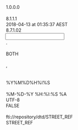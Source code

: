 <?xml version="1.0" encoding="UTF-8"?>

<MappingDef type="MSF" version="1.0">
  <Options>
    <Option key="MappingComment"/>
    <Option key="MappingVersion">1.0.0.0</Option>
    <Option key="MappingAuthor"/>
    <Option key="MessageTranslatorVersion">8.1.1.1</Option>
    <Option key="LastChangedTms">2018-04-13 at 01:35:37 AEST</Option>
    <Option key="MappingDesignerVersion">8.7.1.02</Option>
  </Options>
  <Input vendorType="VARIABLE">
    <Options>
      <Option key="DecimalSeparator">.</Option>
      <Option key="DDLName"/>
      <Option key="TrimFields">BOTH</Option>
      <Option key="NullIdentifiers"/>
      <Option key="InputDataDelimiter">,</Option>
      <Option key="QuotationMark"/>
      <Option key="MessageType"/>
      <Option key="DateTimeFormat">%Y%M%D%H%I%S</Option>
      <Option key="EscapeChar"/>
    </Options>
    <Layout>
      <Override/>
      <field decimals="0" desc="" excludedNullIdentifiers="" ident="Maturity Date" length="255" mandatory="false" mapable="true" match="false" multiple="false" name="MaturityDate" pattern="" pos="0" readonly="false" type="String"/>
      <field decimals="0" desc="" excludedNullIdentifiers="" ident="Asset Category" length="255" mandatory="false" mapable="true" match="false" multiple="false" name="AssetCategory" pattern="" pos="0" readonly="false" type="String"/>
      <field decimals="0" desc="" excludedNullIdentifiers="" ident="Thomson Reuters Classification Scheme" length="255" mandatory="false" mapable="true" match="false" multiple="false" name="ThomsonReutersClassificationScheme" pattern="" pos="0" readonly="false" type="String"/>
      <field decimals="0" desc="" excludedNullIdentifiers="" ident="Settlement Price" length="255" mandatory="false" mapable="true" match="false" multiple="false" name="SettlementPrice" pattern="" pos="0" readonly="false" type="String"/>
      <field decimals="0" desc="" excludedNullIdentifiers="" ident="RIC" length="255" mandatory="false" mapable="true" match="false" multiple="false" name="RIC" pattern="" pos="0" readonly="false" type="String"/>
      <field decimals="0" desc="" excludedNullIdentifiers="" ident="Underlying RIC" length="255" mandatory="false" mapable="true" match="false" multiple="false" name="UnderlyingRIC" pattern="" pos="0" readonly="false" type="String"/>
      <field decimals="0" desc="" excludedNullIdentifiers="" ident="RIC Root" length="255" mandatory="false" mapable="true" match="false" multiple="false" name="RICRoot" pattern="" pos="0" readonly="false" type="String"/>
      <field decimals="0" desc="" excludedNullIdentifiers="" ident="Instrument ID" length="255" mandatory="false" mapable="true" match="false" multiple="false" name="InstrumentID" pattern="" pos="0" readonly="false" type="String"/>
      <field decimals="0" desc="" excludedNullIdentifiers="" ident="Instrument ID Type" length="255" mandatory="false" mapable="true" match="false" multiple="false" name="InstrumentIDType" pattern="" pos="0" readonly="false" type="String"/>
      <field decimals="0" desc="" excludedNullIdentifiers="" ident="Last Trading Day" length="255" mandatory="false" mapable="true" match="false" multiple="false" name="LastTradingDay" pattern="" pos="0" readonly="false" type="String"/>
      <field decimals="0" desc="" excludedNullIdentifiers="" ident="BaseCurrencyCode" length="255" mandatory="false" mapable="true" match="false" multiple="false" name="BaseCurrencyCode" pattern="" pos="0" readonly="false" type="String"/>
      <field decimals="0" desc="" excludedNullIdentifiers="" ident="CurrencyCode" length="255" mandatory="false" mapable="true" match="false" multiple="false" name="CurrencyCode" pattern="" pos="0" readonly="false" type="String"/>
    </Layout>
  </Input>
  <Output>
    <Options>
      <Option key="DateTimeOutputFormat">%M-%D-%Y %H:%I:%S %A</Option>
      <Option key="OutputEncoding">UTF-8</Option>
      <Option key="DefaultEmptyNumericsToZero">FALSE</Option>
    </Options>
    <MappingFragments/>
    <OutputDef>
      <Node messageformat="GSREF" name="STREET_REF" type="message">
        <Options>
          <Option key="OutputEncoding"/>
          <Option key="SystemId">fti://repository/dtd/STREET_REF</Option>
          <Option key="DocType">STREET_REF</Option>
        </Options>
        <condition><![CDATA[if (OneHasValue(MaturityDate,LastTradingDay)
		&& OneHasValue(SettlementPrice))
	return "ISSU";
else
	return "";]]></condition>
        <Node name="USERID" type="attribute">
          <expr><![CDATA[return "GUEST";]]></expr>
        </Node>
        <Node name="HEADER" type="element">
          <Node name="ASOFDATE" type="element">
            <Node name="VALUE" type="attribute"/>
          </Node>
          <Node name="ATTRLOCK" type="element">
            <Node name="VALUE" type="attribute"/>
          </Node>
          <Node name="CALID" type="element">
            <Node name="VALUE" type="attribute"/>
          </Node>
          <Node name="CHECKLASTDBUPDATE" type="element">
            <Node name="VALUE" type="attribute">
              <expr><![CDATA[return "N";]]></expr>
            </Node>
          </Node>
          <Node name="CHGAPPRTYP" type="element">
            <Node name="VALUE" type="attribute">
              <expr><![CDATA[return "N";]]></expr>
            </Node>
          </Node>
          <Node name="CNTRYCDE" type="element">
            <Node name="VALUE" type="attribute"/>
          </Node>
          <Node name="CURRENTTIMESTAMP" type="element">
            <expr><![CDATA[return TimeStamp();]]></expr>
          </Node>
          <Node name="DATAID" type="element">
            <Node name="VALUE" type="attribute"/>
          </Node>
          <Node name="DATAIDCTXT" type="element">
            <Node name="VALUE" type="attribute"/>
          </Node>
          <Node name="DATASOURCE" type="element">
            <Node name="VALUE" type="attribute">
              <expr><![CDATA[return "REUTERS";]]></expr>
            </Node>
          </Node>
          <Node name="DONOTPOST" type="element">
            <Node name="VALUE" type="attribute"/>
          </Node>
          <Node name="EMPLOYEE" type="element">
            <Node name="VALUE" type="attribute"/>
          </Node>
          <Node name="ISSTYP" type="element">
            <Node name="VALUE" type="attribute"/>
          </Node>
          <Node name="ISSUEACTIONREPLACE" type="element">
            <Node name="VALUE" type="attribute"/>
          </Node>
          <Node name="ISSUELOCK" type="element">
            <Node name="VALUE" type="attribute"/>
          </Node>
          <Node name="ISSUERDERIVATIONMODE" type="element">
            <Node name="VALUE" type="attribute"/>
          </Node>
          <Node name="LOCALE" type="element"/>
          <Node name="MAIN_ENTITY_ID" type="element">
            <Node name="VALUE" type="attribute">
              <expr><![CDATA[return RIC;]]></expr>
            </Node>
          </Node>
          <Node name="MAIN_ENTITY_ID_CTXT_TYP" type="element">
            <Node name="VALUE" type="attribute">
              <expr><![CDATA[return "RIC";]]></expr>
            </Node>
          </Node>
          <Node name="MAIN_ENTITY_TYP" type="element">
            <Node name="VALUE" type="attribute"/>
          </Node>
          <Node name="MAIN_ENTITY_NME" type="element">
            <Node name="VALUE" type="attribute"/>
          </Node>
          <Node name="MAIN_ENTITY_TBL_TYP" type="element">
            <Node name="VALUE" type="attribute">
              <expr><![CDATA[return "ISSU";]]></expr>
            </Node>
          </Node>
          <Node name="MERGEMESSAGE" type="element">
            <Node name="VALUE" type="attribute"/>
          </Node>
          <Node name="MODEL" type="element"/>
          <Node name="MSGCLASSIFICATION" type="element">
            <Node name="VALUE" type="attribute">
              <expr><![CDATA[return "RRRPRC";]]></expr>
            </Node>
          </Node>
          <Node name="MSGSET" type="element">
            <Node name="VALUE" type="attribute"/>
          </Node>
          <Node name="MSGTYP" type="element">
            <Node name="VALUE" type="attribute"/>
          </Node>
          <Node name="ORGID" type="element">
            <Node name="VALUE" type="attribute"/>
          </Node>
          <Node name="PUBLISH" type="element">
            <Node name="VALUE" type="attribute"/>
          </Node>
          <Node name="REALMSG" type="element">
            <Node name="VALUE" type="attribute"/>
          </Node>
          <Node name="REFDATA" type="element"/>
          <Node name="REFERRINGPAGE" type="element"/>
          <Node name="ROLLBACKONSEGMENTERROR" type="element">
            <Node name="VALUE" type="attribute"/>
          </Node>
          <Node name="SECURITYLABEL" type="element">
            <Node name="VALUE" type="attribute"/>
          </Node>
          <Node name="TRANSLATE" type="element">
            <Node name="VALUE" type="attribute"/>
          </Node>
          <Node name="TRILLIUM" type="element"/>
          <Node name="USERID" type="element">
            <Node name="VALUE" type="attribute"/>
          </Node>
          <Node name="VENDORMODEL" type="element"/>
          <Node name="VENDORRECORDID" type="element">
            <Node name="VALUE" type="attribute"/>
          </Node>
          <Node name="VENDORTYPE" type="element">
            <Node name="VALUE" type="attribute"/>
          </Node>
          <Node name="VTTRMSGSET" type="element">
            <Node name="VALUE" type="attribute"/>
          </Node>
        </Node>
        <Node name="Issue" type="segment">
          <Node name="ACTION" type="attribute">
            <expr><![CDATA[return "UNKNOWN";]]></expr>
          </Node>
          <Node name="TYPE" type="attribute">
            <expr><![CDATA[return "Issue";]]></expr>
          </Node>
          <Node name="ACCESSAUTHTYP" type="element">
            <Node name="VALUE" type="attribute"/>
          </Node>
          <Node name="ALTASSETCLASSTXT" type="element">
            <Node name="VALUE" type="attribute"/>
          </Node>
          <Node name="AVREXEMPTIND" type="element">
            <Node name="VALUE" type="attribute"/>
          </Node>
          <Node name="BNCHOID" type="element">
            <Node name="VALUE" type="attribute"/>
          </Node>
          <Node name="CLTYP" type="element">
            <Node name="VALUE" type="attribute"/>
          </Node>
          <Node name="CNVRTYP" type="element">
            <Node name="VALUE" type="attribute"/>
          </Node>
          <Node name="CREATEDDATAPROVID" type="element">
            <Node name="VALUE" type="attribute"/>
          </Node>
          <Node name="CREATEDREDISTRIBUTORID" type="element">
            <Node name="VALUE" type="attribute"/>
          </Node>
          <Node name="CREATEDTMS" type="element">
            <Node name="VALUE" type="attribute"/>
          </Node>
          <Node name="CRMATDTEEXTNDLNEDTE" type="element">
            <Node name="VALUE" type="attribute"/>
          </Node>
          <Node name="CRMATEXPDTEEXTNTMS" type="element">
            <Node name="VALUE" type="attribute"/>
          </Node>
          <Node name="DATAREDISTRIBUTORID" type="element">
            <Node name="VALUE" type="attribute"/>
          </Node>
          <Node name="DATASRCID" type="element">
            <Node name="VALUE" type="attribute">
              <expr><![CDATA[return "REUTERS";]]></expr>
            </Node>
          </Node>
          <Node name="DATASTATTYP" type="element">
            <Node name="VALUE" type="attribute"/>
          </Node>
          <Node name="DAYSETTLEQTY" type="element">
            <Node name="VALUE" type="attribute"/>
          </Node>
          <Node name="DECPRECNUM" type="element">
            <Node name="VALUE" type="attribute"/>
          </Node>
          <Node name="DENOMCURRCDE" type="element">
            <Node name="VALUE" type="attribute"/>
          </Node>
          <Node name="DFLTSTATTYP" type="element">
            <Node name="VALUE" type="attribute"/>
          </Node>
          <Node name="DFLTTMS" type="element">
            <Node name="VALUE" type="attribute"/>
          </Node>
          <Node name="DFLTTRDNGSTATTYP" type="element">
            <Node name="VALUE" type="attribute"/>
          </Node>
          <Node name="DISTRIBUTIONCURRCDE" type="element">
            <Node name="VALUE" type="attribute"/>
          </Node>
          <Node name="DLVIND" type="element">
            <Node name="VALUE" type="attribute"/>
          </Node>
          <Node name="DLVREASCDE" type="element">
            <Node name="VALUE" type="attribute"/>
          </Node>
          <Node name="EISTOID" type="element">
            <Node name="VALUE" type="attribute"/>
          </Node>
          <Node name="ENDTMS" type="element">
            <Node name="VALUE" type="attribute"/>
          </Node>
          <Node name="EUROCNVRTYP" type="element">
            <Node name="VALUE" type="attribute"/>
          </Node>
          <Node name="FINALMATTMS" type="element">
            <Node name="VALUE" type="attribute"/>
          </Node>
          <Node name="FOREIGNCUSTODYIND" type="element">
            <Node name="VALUE" type="attribute"/>
          </Node>
          <Node name="GOVTSUPPIND" type="element">
            <Node name="VALUE" type="attribute"/>
          </Node>
          <Node name="GUARANTEEDIND" type="element">
            <Node name="VALUE" type="attribute"/>
          </Node>
          <Node name="GUARANTORTYP" type="element">
            <Node name="VALUE" type="attribute"/>
          </Node>
          <Node name="GUARANTYRESTRICTIONSTXT" type="element">
            <Node name="VALUE" type="attribute"/>
          </Node>
          <Node name="GUARANTYTYP" type="element">
            <Node name="VALUE" type="attribute"/>
          </Node>
          <Node name="HYBRIDIND" type="element">
            <Node name="VALUE" type="attribute"/>
          </Node>
          <Node name="ILLIQUIDITYIND" type="element">
            <Node name="VALUE" type="attribute"/>
          </Node>
          <Node name="INCBASTYP" type="element">
            <Node name="VALUE" type="attribute"/>
          </Node>
          <Node name="INDIVCERTIFIND" type="element">
            <Node name="VALUE" type="attribute"/>
          </Node>
          <Node name="INSTRID" type="element">
            <Node name="VALUE" type="attribute"/>
          </Node>
          <Node name="INSTRISSRID" type="element">
            <Node name="VALUE" type="attribute"/>
          </Node>
          <Node name="INVSCLOSEDTE" type="element">
            <Node name="VALUE" type="attribute"/>
          </Node>
          <Node name="ISCDOID" type="element">
            <Node name="VALUE" type="attribute"/>
          </Node>
          <Node name="ISSACTVYSTATREASTYP" type="element">
            <Node name="VALUE" type="attribute"/>
          </Node>
          <Node name="ISSACTVYSTATTMS" type="element">
            <Node name="VALUE" type="attribute"/>
          </Node>
          <Node name="ISSACTVYSTATTYP" type="element">
            <Node name="VALUE" type="attribute">
              <expr><![CDATA[return "ACTIVE";]]></expr>
            </Node>
          </Node>
          <Node name="ISSALPHSRCHTXT" type="element">
            <Node name="VALUE" type="attribute"/>
          </Node>
          <Node name="ISSOBJTYP" type="element">
            <Node name="VALUE" type="attribute"/>
          </Node>
          <Node name="ISSRATETXT" type="element">
            <Node name="VALUE" type="attribute"/>
          </Node>
          <Node name="ISSTENORTYP" type="element">
            <Node name="VALUE" type="attribute"/>
          </Node>
          <Node name="ISSTMS" type="element">
            <Node name="VALUE" type="attribute"/>
          </Node>
          <Node name="ISSTYP" type="element">
            <Node name="VALUE" type="attribute">
              <expr><![CDATA[if (OneHasValue(ThomsonReutersClassificationScheme))
              if (Strcmp(ThomsonReutersClassificationScheme, "CFD"))
                             return "MISC";
              else
                             return ThomsonReutersClassificationScheme;
else if (OneHasValue(AssetCategory))
              return AssetCategory;
else
              return "MISC";
]]></expr>
            </Node>
          </Node>
          <Node name="ISSUTCQTY" type="element">
            <Node name="VALUE" type="attribute"/>
          </Node>
          <Node name="ISSUTMEASTYP" type="element">
            <Node name="VALUE" type="attribute"/>
          </Node>
          <Node name="ISSYRTYP" type="element">
            <Node name="VALUE" type="attribute"/>
          </Node>
          <Node name="LASTCHGTMS" type="element">
            <Node name="VALUE" type="attribute"/>
          </Node>
          <Node name="LASTCHGUSRID" type="element">
            <Node name="VALUE" type="attribute">
              <expr><![CDATA[return "REUTERS";]]></expr>
            </Node>
          </Node>
          <Node name="LIQUIDRIGHTRANKTYP" type="element">
            <Node name="VALUE" type="attribute"/>
          </Node>
          <Node name="MAINRISKTYP" type="element">
            <Node name="VALUE" type="attribute"/>
          </Node>
          <Node name="MANDCNVRIND" type="element">
            <Node name="VALUE" type="attribute"/>
          </Node>
          <Node name="MATDTEEXTNDLNEDTE" type="element">
            <Node name="VALUE" type="attribute"/>
          </Node>
          <Node name="MATDTETYP" type="element">
            <Node name="VALUE" type="attribute"/>
          </Node>
          <Node name="MATEXPDTEEXTNTMS" type="element">
            <Node name="VALUE" type="attribute"/>
          </Node>
          <Node name="MATEXPTMS" type="element">
            <Node name="VALUE" type="attribute">
              <expr><![CDATA[	
	if (OneHasValue(MaturityDate))
	return Transform2FTIDate(ReformatDateTime(MaturityDate, "%m/%d/%y", "%M/%D/%Y"), "MM/DD/YYYY");
else if (OneHasValue(LastTradingDay))
	return Transform2FTIDate(ReformatDateTime(LastTradingDay, "%m/%d/%y", "%M/%D/%Y"),"MM/DD/YYYY");
else
	return "";]]></expr>
            </Node>
          </Node>
          <Node name="MATTYP" type="element">
            <Node name="VALUE" type="attribute"/>
          </Node>
          <Node name="MATVALLNKTYP" type="element">
            <Node name="VALUE" type="attribute"/>
          </Node>
          <Node name="MINNETWORTHBALIND" type="element">
            <Node name="VALUE" type="attribute"/>
          </Node>
          <Node name="MKTLISTTYP" type="element">
            <Node name="VALUE" type="attribute"/>
          </Node>
          <Node name="MONITORRESTRICTIONCDE" type="element">
            <Node name="VALUE" type="attribute"/>
          </Node>
          <Node name="MOSTFAVOREDLENDERIND" type="element">
            <Node name="VALUE" type="attribute"/>
          </Node>
          <Node name="NOMVALUNITCAMT" type="element">
            <Node name="VALUE" type="attribute"/>
          </Node>
          <Node name="NOTTRADABLEIND" type="element">
            <Node name="VALUE" type="attribute"/>
          </Node>
          <Node name="ORIGDATAPROVID" type="element">
            <Node name="VALUE" type="attribute"/>
          </Node>
          <Node name="ORIGMATEXPTMS" type="element">
            <Node name="VALUE" type="attribute"/>
          </Node>
          <Node name="PARTFULLPDTYP" type="element">
            <Node name="VALUE" type="attribute"/>
          </Node>
          <Node name="PARVALUETYP" type="element">
            <Node name="VALUE" type="attribute"/>
          </Node>
          <Node name="PRCMLTPLRCRTE" type="element">
            <Node name="VALUE" type="attribute"/>
          </Node>
          <Node name="PRCQTMETHTYP" type="element">
            <Node name="VALUE" type="attribute"/>
          </Node>
          <Node name="PREFIDCTXTTYP" type="element">
            <Node name="VALUE" type="attribute"/>
          </Node>
          <Node name="PREFISSDESC" type="element">
            <Node name="VALUE" type="attribute"/>
          </Node>
          <Node name="PREMRSRVFUNDELIGIND" type="element">
            <Node name="VALUE" type="attribute"/>
          </Node>
          <Node name="PRINBASTYP" type="element">
            <Node name="VALUE" type="attribute"/>
          </Node>
          <Node name="PRINNOTLIND" type="element">
            <Node name="VALUE" type="attribute"/>
          </Node>
          <Node name="REISSUETMS" type="element">
            <Node name="VALUE" type="attribute"/>
          </Node>
          <Node name="REPACKAGEDSECIND" type="element">
            <Node name="VALUE" type="attribute"/>
          </Node>
          <Node name="RTNGMAINTPROVSIND" type="element">
            <Node name="VALUE" type="attribute"/>
          </Node>
          <Node name="SECFORMTYP" type="element">
            <Node name="VALUE" type="attribute"/>
          </Node>
          <Node name="SECLENDINGELIGIND" type="element">
            <Node name="VALUE" type="attribute"/>
          </Node>
          <Node name="SERIESTYP" type="element">
            <Node name="VALUE" type="attribute"/>
          </Node>
          <Node name="STARTTMS" type="element">
            <Node name="VALUE" type="attribute">
              <expr><![CDATA[return Transform2FTIDate(SubString(TimeStamp(), 1, 10), "MM-DD-YYYY"); ]]></expr>
            </Node>
          </Node>
          <Node name="STRUCTUREDSECFEATTXT" type="element">
            <Node name="VALUE" type="attribute"/>
          </Node>
          <Node name="STRUCTUREDSECIND" type="element">
            <Node name="VALUE" type="attribute"/>
          </Node>
          <Node name="SUBSTITUTIONCLAUSEIND" type="element">
            <Node name="VALUE" type="attribute"/>
          </Node>
          <Node name="TBAELIGTYP" type="element">
            <Node name="VALUE" type="attribute"/>
          </Node>
          <Node name="TRDGRSTTYP" type="element">
            <Node name="VALUE" type="attribute"/>
          </Node>
          <Node name="TSFRRSTIND" type="element">
            <Node name="VALUE" type="attribute"/>
          </Node>
          <Node name="TYPEARNFORLIFECDE" type="element">
            <Node name="VALUE" type="attribute"/>
          </Node>
          <Node name="WHENISSUEDIND" type="element">
            <Node name="VALUE" type="attribute"/>
          </Node>
          <Node name="WTHHLDTAXIND" type="element">
            <Node name="VALUE" type="attribute"/>
          </Node>
          <Node name="WTHHLDTAXLEVIEDSRCIND" type="element">
            <Node name="VALUE" type="attribute"/>
          </Node>
        </Node>
        <Node name="IssueIdentifier" type="segment">
          <Node name="ACTION" type="attribute">
            <expr><![CDATA[return "UNKNOWN";]]></expr>
          </Node>
          <Node name="TYPE" type="attribute">
            <expr><![CDATA[return "IssueIdentifier";]]></expr>
          </Node>
          <Node name="GLOBALUNIQIND" type="element">
            <Node name="VALUE" type="attribute">
              <expr><![CDATA[return "N";]]></expr>
            </Node>
          </Node>
          <Node name="IDCTXTTYP" type="element">
            <Node name="VALUE" type="attribute">
              <expr><![CDATA[return "RIC";]]></expr>
            </Node>
          </Node>
          <Node name="INSTRID" type="element">
            <Node name="VALUE" type="attribute"/>
          </Node>
          <Node name="ISIDOID" type="element">
            <Node name="VALUE" type="attribute"/>
          </Node>
          <Node name="ISSID" type="element">
            <Node name="VALUE" type="attribute">
              <expr><![CDATA[return RIC;]]></expr>
            </Node>
          </Node>
          <Node name="DATASRCID" type="element">
            <Node name="VALUE" type="attribute">
              <expr><![CDATA[return "REUTERS";]]></expr>
            </Node>
          </Node>
          <Node name="LASTCHGTMS" type="element">
            <Node name="VALUE" type="attribute">
              <expr><![CDATA[return TimeStamp();]]></expr>
            </Node>
          </Node>
          <Node name="LASTCHGUSRID" type="element">
            <Node name="VALUE" type="attribute">
              <expr><![CDATA[return "REUTERS";]]></expr>
            </Node>
          </Node>
          <Node name="STARTTMS" type="element">
            <Node name="VALUE" type="attribute">
              <expr><![CDATA[return Transform2FTIDate(SubString(TimeStamp(), 1, 10), "MM-DD-YYYY"); ]]></expr>
            </Node>
          </Node>
        </Node>
        <Node name="IssueStatistic" type="segment">
          <Node name="ACTION" type="attribute">
            <expr><![CDATA[return "IGNORE";]]></expr>
          </Node>
          <Node name="TYPE" type="attribute">
            <expr><![CDATA[return "IssueStatistic";]]></expr>
          </Node>
          <Node name="DATAREDISTRIBUTORID" type="element">
            <Node name="VALUE" type="attribute"/>
          </Node>
          <Node name="DATASRCID" type="element">
            <Node name="VALUE" type="attribute">
              <expr><![CDATA[return "REUTERS";]]></expr>
            </Node>
          </Node>
          <Node name="DATASTATTYP" type="element">
            <Node name="VALUE" type="attribute"/>
          </Node>
          <Node name="DENOMCURRCDE" type="element">
            <Node name="VALUE" type="attribute"/>
          </Node>
          <Node name="ENDTMS" type="element">
            <Node name="VALUE" type="attribute"/>
          </Node>
          <Node name="INSTRID" type="element">
            <Node name="VALUE" type="attribute"/>
          </Node>
          <Node name="LASTCHGTMS" type="element">
            <Node name="VALUE" type="attribute"/>
          </Node>
          <Node name="LASTCHGUSRID" type="element">
            <Node name="VALUE" type="attribute"/>
          </Node>
          <Node name="ORIGDATAPROVID" type="element">
            <Node name="VALUE" type="attribute"/>
          </Node>
          <Node name="STARTTMS" type="element">
            <Node name="VALUE" type="attribute"/>
          </Node>
          <Node name="STATCHARVALTXT" type="element">
            <Node name="VALUE" type="attribute">
              <expr><![CDATA[return InstrumentID;]]></expr>
            </Node>
          </Node>
          <Node name="STATDEFID" type="element">
            <Node name="VALUE" type="attribute">
              <expr><![CDATA[return "CSTM";]]></expr>
            </Node>
          </Node>
          <Node name="STATID" type="element">
            <Node name="VALUE" type="attribute"/>
          </Node>
          <Node name="STATINTVALNUM" type="element">
            <Node name="VALUE" type="attribute"/>
          </Node>
          <Node name="STATVALCAMT" type="element">
            <Node name="VALUE" type="attribute"/>
          </Node>
          <Node name="STATVALDTE" type="element">
            <Node name="VALUE" type="attribute"/>
          </Node>
          <Node name="STATVALTMS" type="element">
            <Node name="VALUE" type="attribute"/>
          </Node>
        </Node>
        <Node name="ForeignExchangeCharacteristics" type="segment">
          <condition><![CDATA[if (AllHaveValue(BaseCurrencyCode, CurrencyCode))
	return "ForeignExchangeCharacteristics";
else
	return "";]]></condition>
          <Node name="ACTION" type="attribute">
            <expr><![CDATA[return "UNKNOWN";]]></expr>
          </Node>
          <Node name="TYPE" type="attribute">
            <expr><![CDATA[return "ForeignExchangeCharacteristics";]]></expr>
          </Node>
          <Node name="CRSRTESCLCAMT" type="element">
            <Node name="VALUE" type="attribute"/>
          </Node>
          <Node name="DATASRCID" type="element">
            <Node name="VALUE" type="attribute"/>
          </Node>
          <Node name="DATASTATTYP" type="element">
            <Node name="VALUE" type="attribute"/>
          </Node>
          <Node name="ENDTMS" type="element">
            <Node name="VALUE" type="attribute"/>
          </Node>
          <Node name="FNLFXCRTE" type="element">
            <Node name="VALUE" type="attribute"/>
          </Node>
          <Node name="FNLFXFINSRLTYP" type="element">
            <Node name="VALUE" type="attribute"/>
          </Node>
          <Node name="FNLFXINSTMNEM" type="element">
            <Node name="VALUE" type="attribute"/>
          </Node>
          <Node name="FNLFXRTETMS" type="element">
            <Node name="VALUE" type="attribute"/>
          </Node>
          <Node name="FXCHOID" type="element">
            <Node name="VALUE" type="attribute"/>
          </Node>
          <Node name="FXDEALTYP" type="element">
            <Node name="VALUE" type="attribute">
              <expr><![CDATA[return "FX";]]></expr>
            </Node>
          </Node>
          <Node name="FXDLNETMS" type="element">
            <Node name="VALUE" type="attribute"/>
          </Node>
          <Node name="FXPARTYTYP" type="element">
            <Node name="VALUE" type="attribute"/>
          </Node>
          <Node name="FXUNDERLYTYP" type="element">
            <Node name="VALUE" type="attribute"/>
          </Node>
          <Node name="INITFXCRTE" type="element">
            <Node name="VALUE" type="attribute"/>
          </Node>
          <Node name="INITFXFINSRLTYP" type="element">
            <Node name="VALUE" type="attribute"/>
          </Node>
          <Node name="INITFXINSTMNEM" type="element">
            <Node name="VALUE" type="attribute"/>
          </Node>
          <Node name="INITFXRTETMS" type="element">
            <Node name="VALUE" type="attribute"/>
          </Node>
          <Node name="INSTRID" type="element">
            <Node name="VALUE" type="attribute"/>
          </Node>
          <Node name="LASTCHGTMS" type="element">
            <Node name="VALUE" type="attribute"/>
          </Node>
          <Node name="LASTCHGUSRID" type="element">
            <Node name="VALUE" type="attribute">
              <expr><![CDATA[return "CBA:CSTM";]]></expr>
            </Node>
          </Node>
          <Node name="NOMTENORMNEM" type="element">
            <Node name="VALUE" type="attribute"/>
          </Node>
          <Node name="SRCECURRCDE" type="element">
            <Node name="VALUE" type="attribute">
              <expr><![CDATA[return BaseCurrencyCode;]]></expr>
            </Node>
          </Node>
          <Node name="STARTTMS" type="element">
            <Node name="VALUE" type="attribute"/>
          </Node>
          <Node name="TRGTCURRCDE" type="element">
            <Node name="VALUE" type="attribute">
              <expr><![CDATA[return CurrencyCode;]]></expr>
            </Node>
          </Node>
        </Node>
        <Node name="FutureComodityFieldOfinterest" type="segment">
          <Node name="ACTION" type="attribute">
            <expr><![CDATA[return "UNKNOWN";]]></expr>
          </Node>
          <Node name="TYPE" type="attribute">
            <expr><![CDATA[return "FutureComodityFieldOfinterest";]]></expr>
          </Node>
          <Node name="CURRENTSTATUS" type="element">
            <Node name="VALUE" type="attribute"/>
          </Node>
          <Node name="ENDTMS" type="element">
            <Node name="VALUE" type="attribute"/>
          </Node>
          <Node name="FUTCHAIN" type="element">
            <Node name="VALUE" type="attribute">
              <expr><![CDATA[return RIC;]]></expr>
            </Node>
          </Node>
          <Node name="IDBBUNIQUE" type="element">
            <Node name="VALUE" type="attribute"/>
          </Node>
          <Node name="LASTCHGTMS" type="element">
            <Node name="VALUE" type="attribute"/>
          </Node>
          <Node name="LASTCHGUSRID" type="element">
            <Node name="VALUE" type="attribute"/>
          </Node>
          <Node name="SECNAME" type="element">
            <Node name="VALUE" type="attribute"/>
          </Node>
          <Node name="SECURITYTYP" type="element">
            <Node name="VALUE" type="attribute"/>
          </Node>
          <Node name="STARTTMS" type="element">
            <Node name="VALUE" type="attribute">
              <expr><![CDATA[return Transform2FTIDate(SubString(TimeStamp(), 1, 10), "MM-DD-YYYY"); ]]></expr>
            </Node>
          </Node>
          <Node name="STATUSDESC" type="element">
            <Node name="VALUE" type="attribute"/>
          </Node>
          <Node name="TICKERID" type="element">
            <Node name="VALUE" type="attribute">
              <expr><![CDATA[return InstrumentID;]]></expr>
            </Node>
          </Node>
        </Node>
      </Node>
    </OutputDef>
  </Output>
  <Translation/>
  <Expressions>
    <Expression enabled="false" ident="KeyStreaming">
      <expr><![CDATA[return "";]]></expr>
    </Expression>
    <Expression enabled="false" ident="RecordIdentifier">
      <expr><![CDATA[return "";]]></expr>
    </Expression>
    <Expression enabled="false" ident="GSDMFiltering">
      <expr><![CDATA[return "";]]></expr>
    </Expression>
    <Expression enabled="false" ident="VDSFiltering">
      <expr><![CDATA[return "";]]></expr>
    </Expression>
  </Expressions>
</MappingDef>

